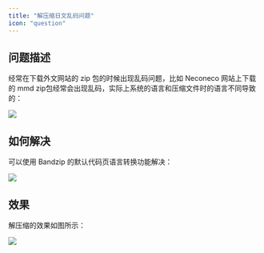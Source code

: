 ```yaml
---
title: "解压缩日文乱码问题"
icon: "question"
---
```


## 问题描述

经常在下载外文网站的 zip 包的时候出现乱码问题，比如 Neconeco 网站上下载的 mmd zip包经常会出现乱码，实际上系统的语言和压缩文件时的语言不同导致的：

![](https://oss.vidol.chat/compression-problem.png)

## 如何解决

可以使用 Bandzip 的默认代码页语言转换功能解决：

![](https://oss.vidol.chat/bandzip.png)

## 效果

解压缩的效果如图所示：

![](https://oss.vidol.chat/compression-normal.png)

